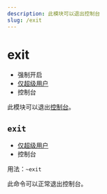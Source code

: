 ```yaml
---
description: 此模块可以退出控制台
slug: /exit
---
```


# exit

- 强制开启
- [仅超级用户](permissions)
- 控制台

此模块可以退出[控制台](/docs/development/console)。

## `exit`

- [仅超级用户](permissions)
- 控制台

用法：`~exit`

此命令可以正常退出控制台。
